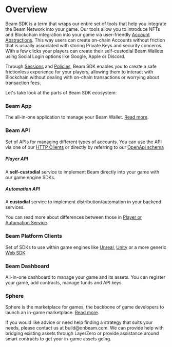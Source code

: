 
# Overview

Beam SDK is a term that wraps our entire set of tools that help you integrate the Beam Network into your game.
Our tools allow you to introduce NFTs and Blockchain integration into your game via user-friendly [Account Abstractions](https://ethereum.org/en/roadmap/account-abstraction/). This way users can create on-chain Accounts without friction that is usually associated with storing Private Keys and security concerns. With a few clicks your players can create their self-custodial Beam Wallets using Social Login options like Google, Apple or Discord.

Through [Sessions](/sdk/player-service/sessions/introduction) and [Policies](/sdk/automation-service/policies/introduction), Beam SDK enables you to create a safe frictionless experience for your players, allowing them to interact with Blockchain without dealing with on-chain transactions or worrying about transaction fees.

Let's take look at the parts of Beam SDK ecosystem:

### Beam App
The all-in-one application to manage your Beam Wallet. [Read more](/sdk/beam-app).

### Beam API
Set of APIs for managing different types of accounts.
You can use the API via one of our [HTTP Clients](/sdk/api/api-clients) or directly by referring to our [OpenApi schema](/sdk/api/api-reference)

##### Player API
A **self-custodial** service to implement Beam directly into your game with our game engine SDKs.

##### Automation API
A **custodial** service to implement distribution/automation in your backend services.

You can read more about differences between those in [Player or Automation Service](/sdk/beam-player-vs-automation).

### Beam Platform Clients
Set of SDKs to use within game engines like [Unreal](/sdk/platform-clients/unreal), [Unity](/sdk/platform-clients/unity) or a more generic [Web SDK](/sdk/platform-clients/web)

### Beam Dashboard
All-in-one dashboard to manage your game and its assets. You can register your game, add contracts, manage funds and API keys.

### Sphere
Sphere is the marketplace for games, the backbone of game developers to launch an in-game marketplace. [Read more](/sdk/sphere/introduction).

<Callout type="warning" emoji="⚠️">
  If you would like advice or need help finding a strategy that suits your needs, please contact us at build@onbeam.com. We can provide help with bridging existing assets through LayerZero or provide assistance around smart contracts to get your in-game assets going.
</Callout>
